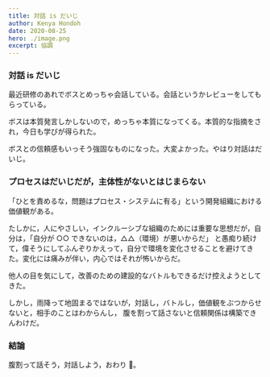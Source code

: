 ```yaml
---
title: 対話 is だいじ
author: Kenya Hondoh
date: 2020-08-25
hero: ./image.png
excerpt: 協調
---
```


### 対話 is だいじ

最近研修のあれでボスとめっちゃ会話している。会話というかレビューをしてもらっている。

ボスは本質発言しかしないので，めっちゃ本質になってくる。本質的な指摘をされ，今日も学びが得られた。

ボスとの信頼感もいっそう強固なものになった。大変よかった。やはり対話はだいじ。

### プロセスはだいじだが，主体性がないとはじまらない

「ひとを責めるな，問題はプロセス・システムに有る」という開発組織における価値観がある。

たしかに，人にやさしい，インクルーシブな組織のためには重要な思想だが，自分は，「自分が ○○ できないのは，△△（環境）が悪いからだ」
と愚痴り続けて，偉そうにしてふんぞりかえって，自分で環境を変化させることを避けてきた。変化には痛みが伴い，内心ではそれが怖いからだ。

他人の目を気にして，改善のための建設的なバトルもできるだけ控えようとしてきた。

しかし，雨降って地固まるではないが，対話し，バトルし，価値観をぶつからせないと，相手のことはわからんし，
腹を割って話さないと信頼関係は構築できんわけだ。

### 結論

腹割って話そう，対話しよう，おわり 💯。